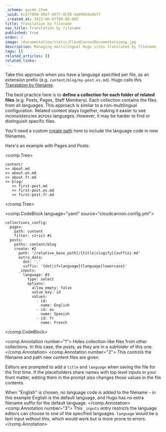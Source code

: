```yaml
---
_schema: guide-item
_uuid: 6c4f7848-45bf-4677-8c59-4a6942de0bf7
_created_at: 2023-06-07T00:00:00Z
title: Translation by filename
nav_title: Translation by filename
published: true
order: 2
image: /documentation/static/CloudCannonDocumentationog.jpg
description: Managing multilingual Hugo sites translated by filename.
tags: []
related_articles: []
related_links:
---
```

Take this approach when you have a language specified per file, as an extension prefix (e.g. `content/blog/my-post.es.md`). Hugo calls this [Translation by filename](https://gohugo.io/content-management/multilingual/#translation-by-filename).

The best practice here is to **define a collection for each folder of related files** (e.g. Posts, Pages, Staff Members). Each collection contains the files from all languages. This approach is similar to a non-multilingual configuration. Related content stays together, making it easier to see inconsistencies across languages. However, it may be harder to find or distinguish specific files.

You'll need a custom [create path](/documentation/articles/choosing-where-to-create-new-files/) here to include the language code in new filenames.

Here's an example with Pages and Posts:

<comp.Tree>
```
content/
>> about.md
>> about.es.md
>> about.fr.md
>> blog/
   >> first-post.md
   >> first-post.es.md
   >> first-post.fr.md
```
</comp.Tree>

<comp.CodeBlock language="yaml" source="cloudcannon.config.yml">
```
collections_config:
  pages:
    path: content
    filter: strict #1
  posts:
    paths: content/blog
    create: #2
      path: '[relative_base_path]/{title|slugify}{suffix}.md'
      extra_data:
        dot: '.'
        suffix: '{dot|if=language}{language|lowercase}'
      _inputs:
        language: #3
          type: select
          options:
            allow_empty: false
            value_key: id
            values:
              - id:
                name: English
              - id: es
                name: Spanish
              - id: fr
                name: French
```
</comp.CodeBlock>

<comp.Annotation number="1">
  Hides collection-like files from other collections. In this case, the posts, as they are in a subfolder of this one.
</comp.Annotation> <comp.Annotation number="2">
  This controls the filename and path new content files are given.

  Editors are prompted to add a `title` and `language` when saving the file for the first time. If the placeholders share names with top level inputs in your front matter, editing them in the prompt also changes those values in the file contents.

  When "English" is chosen, no language code is added to the filename - in this example English is the default language, and Hugo has no extra filename suffix for the default language.
</comp.Annotation> <comp.Annotation number="3">
  This `_inputs` entry restricts the language editors can choose to one of the specified languages. `language` would be a text input without this, which would work but is more prone to errors.
</comp.Annotation>